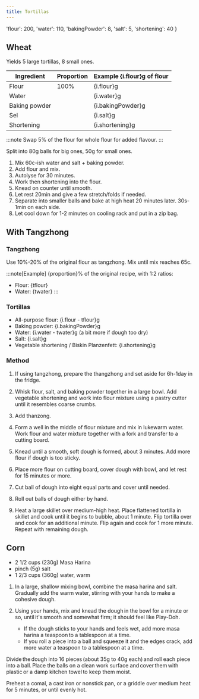 ```yaml
---
title: Tortillas
---
```



  'flour': 200,
  'water': 110,
  'bakingPowder': 8,
  'salt': 5,
  'shortening': 40
}

## Wheat

Yields 5 large tortillas, 8 small ones.

|  Ingredient   |                           Proportion                           | Example {i.flour}g of flour |
|---------------|----------------------------------------------------------------|-----------------------------|
| Flour         | 100%                                                           | {i.flour}g                  |
| Water         | <Percent reference={i.flour} value={i.water} showSign/>        | {i.water}g                  |
| Baking powder | <Percent reference={i.flour} value={i.bakingPowder} showSign/> | {i.bakingPowder}g           |
| Sel           | <Percent reference={i.flour} value={i.salt} showSign/>         | {i.salt}g                   |
| Shortening    | <Percent reference={i.flour} value={i.shortening} showSign/>   | {i.shortening}g             |

:::note
Swap 5% of the flour for whole flour for added flavour.
:::

Split into 80g balls for big ones, 50g for small ones.

1. Mix 60c-ish water and salt + baking powder.
1. Add flour and mix.
1. Autolyse for 30 minutes.
1. Work then shortening into the flour.
1. Knead on counter until smooth.
1. Let rest 20min and give a few stretch/folds if needed.
1. Separate into smaller balls and bake at high heat 20 minutes later. 30s-1min on each side.
1. Let cool down for 1-2 minutes on cooling rack and put in a zip bag.

## With Tangzhong


### Tangzhong

Use 10%-20% of the original flour as tangzhong. Mix until mix reaches 65c.

:::note[Example]
{proportion}% of the original recipe, with 1:2 ratios:

- Flour: {tflour}
- Water: {twater}
:::

### Tortillas

- All-purpose flour: {i.flour - tflour}g
- Baking powder: {i.bakingPowder}g
- Water: {i.water - twater}g (a bit more if dough too dry)
- Salt: {i.salt}g
- Vegetable shortening / Biskin Planzenfett: {i.shortening}g

### Method

1. If using tangzhong, prepare the thangzhong and set aside for 6h-1day in the fridge.

1. Whisk flour, salt, and baking powder together in a large bowl. Add vegetable shortening and work into flour mixture using a pastry cutter until it resembles coarse crumbs.

1. Add thanzong.

1. Form a well in the middle of flour mixture and mix in lukewarm water. Work flour and water mixture together with a fork and transfer to a cutting board.

1. Knead until a smooth, soft dough is formed, about 3 minutes. Add more flour if dough is too sticky.

1. Place more flour on cutting board, cover dough with bowl, and let rest for 15 minutes or more.

1. Cut ball of dough into eight equal parts and cover until needed.

1. Roll out balls of dough either by hand.

1. Heat a large skillet over medium-high heat. Place flattened tortilla in skillet and cook until it begins to bubble, about 1 minute. Flip tortilla over and cook for an additional minute. Flip again and cook for 1 more minute. Repeat with remaining dough.

## Corn

- 2 1/2 cups (230g) Masa Harina
- pinch (5g) salt
- 1 2/3 cups (360g) water, warm

1. In a large, shallow mixing bowl, combine the masa harina and salt. Gradually add the warm water, stirring with your hands to make a cohesive dough.
1. Using your hands, mix and knead the dough in the bowl for a minute or so, until it's smooth and somewhat firm; it should feel like Play-Doh.

   - If the dough sticks to your hands and feels wet, add more masa harina a
     teaspoon to a tablespoon at a time.
   - If you roll a piece into a ball and squeeze it and the edges crack, add more water a
     teaspoon to a tablespoon at a time.

Divide the dough into 16 pieces (about 35g to 40g each) and roll each piece into a ball. Place the balls on a clean work surface and cover them with plastic or a damp kitchen towel to keep them moist.

Preheat a comal, a cast iron or nonstick pan, or a griddle over medium heat for 5 minutes, or until evenly hot.
